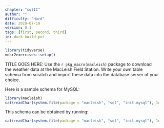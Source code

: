 ```yaml
---
chapter: "sqlII"
author: ""
difficulty: "Hard"
date: 2020-07-19 
version: 0.1
tags: [first, second, third]
id: duck-build-pot
---
```


```r
library(tidyverse)
mdsr2exercises::setup()
```

TITLE GOES HERE: Use the `r pkg_macro(macleish)` package to download the weather data at the MacLeish Field Station. Write your own table schema from scratch and import these data into the database server of your choice. 

 <!--begin-answer-->
Here is a sample schema for MySQL:

```r
library(macleish)
cat(readChar(system.file(package = "macleish", "sql", "init.mysql"), 1e5))
```

This schema can be obtained by running:

```r
cat(readChar(system.file(package = "macleish", "sql", "init.mysql"), 1e5))
```

 <!--end-answer-->


